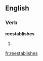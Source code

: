 ==English==

===Verb===
'''reestablishes'''

# {{third-person singular of|[[reestablish]]}}

[[fr:reestablishes]]